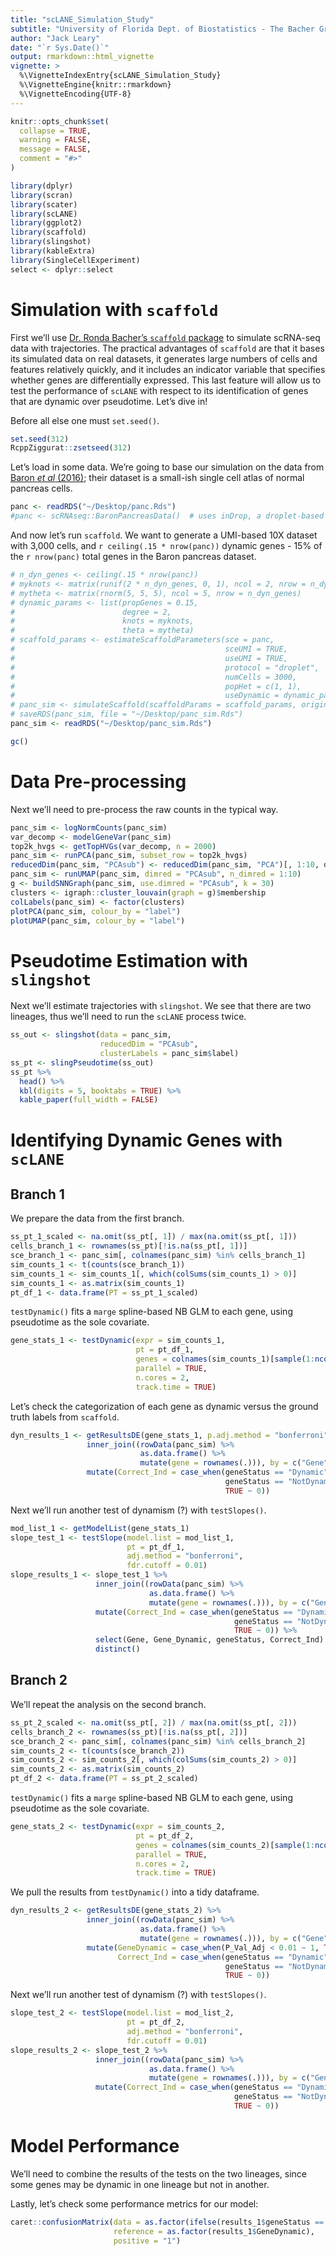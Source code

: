 ```yaml
---
title: "scLANE_Simulation_Study"
subtitle: "University of Florida Dept. of Biostatistics - The Bacher Group"
author: "Jack Leary"
date: "`r Sys.Date()`"
output: rmarkdown::html_vignette
vignette: >
  %\VignetteIndexEntry{scLANE_Simulation_Study}
  %\VignetteEngine{knitr::rmarkdown}
  %\VignetteEncoding{UTF-8}
---
```


```r
knitr::opts_chunk$set(
  collapse = TRUE,
  warning = FALSE, 
  message = FALSE, 
  comment = "#>"
)
```

```r
library(dplyr)
library(scran)
library(scater)
library(scLANE)
library(ggplot2)
library(scaffold)
library(slingshot)
library(kableExtra)
library(SingleCellExperiment)
select <- dplyr::select
```

# Simulation with `scaffold`

First we'll use [Dr. Ronda Bacher's `scaffold` package](https://github.com/rhondabacher/scaffold/) to simulate scRNA-seq data with trajectories. The practical advantages of `scaffold` are that it bases its simulated data on real datasets, it generates large numbers of cells and features relatively quickly, and it includes an indicator variable that specifies whether genes are differentially expressed. This last feature will allow us to test the performance of `scLANE` with respect to its identification of genes that are dynamic over pseudotime. Let's dive in!

Before all else one must `set.seed()`.

```r
set.seed(312)
RcppZiggurat::zsetseed(312)
```

Let's load in some data. We're going to base our simulation on the data from [Baron *et al* (2016)](https://doi.org/10.1016/j.cels.2016.08.011); their dataset is a small-ish single cell atlas of normal pancreas cells.

```r
panc <- readRDS("~/Desktop/panc.Rds")
#panc <- scRNAseq::BaronPancreasData()  # uses inDrop, a droplet-based tech
```

And now let's run `scaffold`. We want to generate a UMI-based 10X dataset with 3,000 cells, and `r ceiling(.15 * nrow(panc))` dynamic genes - 15% of the `r nrow(panc)` total genes in the Baron pancreas dataset.

```r
# n_dyn_genes <- ceiling(.15 * nrow(panc))
# myknots <- matrix(runif(2 * n_dyn_genes, 0, 1), ncol = 2, nrow = n_dyn_genes)
# mytheta <- matrix(rnorm(5, 5, 5), ncol = 5, nrow = n_dyn_genes)
# dynamic_params <- list(propGenes = 0.15, 
#                        degree = 2, 
#                        knots = myknots, 
#                        theta = mytheta)
# scaffold_params <- estimateScaffoldParameters(sce = panc, 
#                                               sceUMI = TRUE, 
#                                               useUMI = TRUE, 
#                                               protocol = "droplet", 
#                                               numCells = 3000, 
#                                               popHet = c(1, 1), 
#                                               useDynamic = dynamic_params)
# panc_sim <- simulateScaffold(scaffoldParams = scaffold_params, originalSCE = panc)
# saveRDS(panc_sim, file = "~/Desktop/panc_sim.Rds")
panc_sim <- readRDS("~/Desktop/panc_sim.Rds")
```

```r
gc()
```

# Data Pre-processing 

Next we'll need to pre-process the raw counts in the typical way. 

```r
panc_sim <- logNormCounts(panc_sim)
var_decomp <- modelGeneVar(panc_sim)
top2k_hvgs <- getTopHVGs(var_decomp, n = 2000)
panc_sim <- runPCA(panc_sim, subset_row = top2k_hvgs)
reducedDim(panc_sim, "PCAsub") <- reducedDim(panc_sim, "PCA")[, 1:10, drop = FALSE]
panc_sim <- runUMAP(panc_sim, dimred = "PCAsub", n_dimred = 1:10)
g <- buildSNNGraph(panc_sim, use.dimred = "PCAsub", k = 30)
clusters <- igraph::cluster_louvain(graph = g)$membership
colLabels(panc_sim) <- factor(clusters)
plotPCA(panc_sim, colour_by = "label")
plotUMAP(panc_sim, colour_by = "label")
```

# Pseudotime Estimation with `slingshot`

Next we'll estimate trajectories with `slingshot`. We see that there are two lineages, thus we'll need to run the `scLANE` process twice.

```r
ss_out <- slingshot(data = panc_sim, 
                    reducedDim = "PCAsub",  
                    clusterLabels = panc_sim$label)
ss_pt <- slingPseudotime(ss_out)
ss_pt %>% 
  head() %>% 
  kbl(digits = 5, booktabs = TRUE) %>% 
  kable_paper(full_width = FALSE)
```

# Identifying Dynamic Genes with `scLANE` 

## Branch 1

We prepare the data from the first branch. 

```r
ss_pt_1_scaled <- na.omit(ss_pt[, 1]) / max(na.omit(ss_pt[, 1]))
cells_branch_1 <- rownames(ss_pt)[!is.na(ss_pt[, 1])]
sce_branch_1 <- panc_sim[, colnames(panc_sim) %in% cells_branch_1]
sim_counts_1 <- t(counts(sce_branch_1))
sim_counts_1 <- sim_counts_1[, which(colSums(sim_counts_1) > 0)]
sim_counts_1 <- as.matrix(sim_counts_1)
pt_df_1 <- data.frame(PT = ss_pt_1_scaled)
```

`testDynamic()` fits a `marge` spline-based NB GLM to each gene, using pseudotime as the sole covariate. 

```r
gene_stats_1 <- testDynamic(expr = sim_counts_1, 
                            pt = pt_df_1, 
                            genes = colnames(sim_counts_1)[sample(1:ncol(sim_counts_1), 10, replace = FALSE)], 
                            parallel = TRUE, 
                            n.cores = 2, 
                            track.time = TRUE) 
```

Let's check the categorization of each gene as dynamic versus the ground truth labels from `scaffold`. 

```r
dyn_results_1 <- getResultsDE(gene_stats_1, p.adj.method = "bonferroni", fdr.cutoff = 0.01) %>% 
                 inner_join((rowData(panc_sim) %>% 
                             as.data.frame() %>% 
                             mutate(gene = rownames(.))), by = c("Gene" = "gene")) %>% 
                 mutate(Correct_Ind = case_when(geneStatus == "Dynamic" & Gene_Dynamic == 1 ~ 1, 
                                                geneStatus == "NotDynamic" & Gene_Dynamic == 0 ~ 1, 
                                                TRUE ~ 0))
```

Next we'll run another test of dynamism (?) with `testSlopes()`. 

```r
mod_list_1 <- getModelList(gene_stats_1)
slope_test_1 <- testSlope(model.list = mod_list_1, 
                          pt = pt_df_1, 
                          adj.method = "bonferroni", 
                          fdr.cutoff = 0.01)
slope_results_1 <- slope_test_1 %>% 
                   inner_join((rowData(panc_sim) %>% 
                               as.data.frame() %>% 
                               mutate(gene = rownames(.))), by = c("Gene" = "gene")) %>% 
                   mutate(Correct_Ind = case_when(geneStatus == "Dynamic" & Gene_Dynamic == 1 ~ 1, 
                                                  geneStatus == "NotDynamic" & Gene_Dynamic == 0 ~ 1, 
                                                  TRUE ~ 0)) %>% 
                   select(Gene, Gene_Dynamic, geneStatus, Correct_Ind) %>% 
                   distinct()
```

## Branch 2

We'll repeat the analysis on the second branch. 

```r
ss_pt_2_scaled <- na.omit(ss_pt[, 2]) / max(na.omit(ss_pt[, 2]))
cells_branch_2 <- rownames(ss_pt)[!is.na(ss_pt[, 2])]
sce_branch_2 <- panc_sim[, colnames(panc_sim) %in% cells_branch_2]
sim_counts_2 <- t(counts(sce_branch_2))
sim_counts_2 <- sim_counts_2[, which(colSums(sim_counts_2) > 0)]
sim_counts_2 <- as.matrix(sim_counts_2)
pt_df_2 <- data.frame(PT = ss_pt_2_scaled)
```

`testDynamic()` fits a `marge` spline-based NB GLM to each gene, using pseudotime as the sole covariate. 

```r
gene_stats_2 <- testDynamic(expr = sim_counts_2, 
                            pt = pt_df_2, 
                            genes = colnames(sim_counts_2)[sample(1:ncol(sim_counts_2), 10, replace = FALSE)], 
                            parallel = TRUE, 
                            n.cores = 2, 
                            track.time = TRUE) 
```

We pull the results from `testDynamic()` into a tidy dataframe. 

```r
dyn_results_2 <- getResultsDE(gene_stats_2) %>% 
                 inner_join((rowData(panc_sim) %>% 
                             as.data.frame() %>% 
                             mutate(gene = rownames(.))), by = c("Gene" = "gene")) %>% 
                 mutate(GeneDynamic = case_when(P_Val_Adj < 0.01 ~ 1, TRUE ~ 0), 
                        Correct_Ind = case_when(geneStatus == "Dynamic" & Gene_Dynamic == 1 ~ 1, 
                                                geneStatus == "NotDynamic" & Gene_Dynamic == 0 ~ 1, 
                                                TRUE ~ 0))
```

Next we'll run another test of dynamism (?) with `testSlopes()`. 

```r
slope_test_2 <- testSlope(model.list = mod_list_2, 
                          pt = pt_df_2, 
                          adj.method = "bonferroni", 
                          fdr.cutoff = 0.01)
slope_results_2 <- slope_test_2 %>% 
                   inner_join((rowData(panc_sim) %>% 
                               as.data.frame() %>% 
                               mutate(gene = rownames(.))), by = c("Gene" = "gene")) %>% 
                   mutate(Correct_Ind = case_when(geneStatus == "Dynamic" & Gene_Dynamic == 1 ~ 1, 
                                                  geneStatus == "NotDynamic" & Gene_Dynamic == 0 ~ 1, 
                                                  TRUE ~ 0))
```

# Model Performance

We'll need to combine the results of the tests on the two lineages, since some genes may be dynamic in one lineage but not in another. 

Lastly, let's check some performance metrics for our model:

```r
caret::confusionMatrix(data = as.factor(ifelse(results_1$geneStatus == "Dynamic", 1, 0)), 
                       reference = as.factor(results_1$GeneDynamic), 
                       positive = "1")
```
